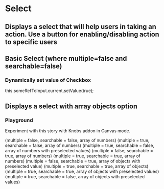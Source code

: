 

<Meta title="Select" component={SCSelect} />

# Select

## Displays a select that will help users in taking an action. Use a button for enabling/disabling action to specific users

## Basic Select (where multiple=false and searchable=false)
<Preview withToolbar>
  <Story name="Array of numbers options">
    <div>
      <SCSelect
        title={'multiple = false and searchable = false'}
        options={[1, 2, 3]}
        value={''}
        className="mb-2"
      />
      <SCSelect
        title={'multiple = true and searchable = false'}
        options={[1, 2, 3]}
        value={[]}
        multiple={true}
        className="mb-2"
      />
      <SCSelect
        title={'multiple = false and searchable = true'}
        options={[1, 2, 3]}
        value={[]}
        searchable={true}
        className="mb-2"
      />
      <SCSelect
        title={'multiple = true and searchable = true'}
        options={[1, 2, 3]}
        value={[]}
        searchable={true}
        multiple={true}
        className="mb-2"
      />
      <SCSelect
        title={'multiple = false and searchable = false with preselected value'}
        options={[1, 2, 3]}
        value={1}
        className="mb-2"
      />
      <SCSelect
        title={'multiple = true and searchable = true with preselected values'}
        options={[1, 2, 3]}
        value={[1, 2]}
        searchable={true}
        multiple={true}
        className="mb-2"
      />
    </div>
  </Story>
</Preview>

### Dynamically set value of Checkbox
<div className="p-4 bg-primary-dark text-grey text-sm rounded">this.someRefToInput.current.setValue(true);</div>

<Props of={SCSelect} />

## Displays a select with array objects option

<Preview withToolbar>
  <Story name="Array Of Object Options">
    <div>
      <SCSelect
        title={'multiple = false and searchable = false'}
        options={[{ id: 1, name: 'Chris Whithers' }, { id: 2, name: 'Shafiul Hasan' }, { id: 3, name: 'Shafqat Asif' }]}
        trackBy="id"
        label="name"
        className="mb-2"
      />
      <SCSelect
        title={'multiple = true and searchable = false'}
        options={[{ id: 1, name: 'Chris Whithers' }, { id: 2, name: 'Shafiul Hasan' }, { id: 3, name: 'Shafqat Asif' }]}
        trackBy="id"
        label="name"
        multiple={true}
        className="mb-2"
      />
      <SCSelect
        title={'multiple = false and searchable = true'}
        options={[{ id: 1, name: 'Chris Whithers' }, { id: 2, name: 'Shafiul Hasan' }, { id: 3, name: 'Shafqat Asif' }]}
        value={{}}
        trackBy="id"
        label="name"
        searchable={true}
        className="mb-2"
      />
      <SCSelect
        title={'multiple = true and searchable = true'}
        options={[{ id: 1, name: 'Chris Whithers' }, { id: 2, name: 'Shafiul Hasan' }, { id: 3, name: 'Shafqat Asif' }]}
        trackBy="id"
        label="name"
        searchable={true}
        multiple={true}
        className="mb-2"
      />
      <SCSelect
        title={'multiple = false and searchable = false with preselected value'}
        options={[{ id: 1, name: 'Chris Whithers' }, { id: 2, name: 'Shafiul Hasan' }, { id: 3, name: 'Shafqat Asif' }]}
        value={{ id: 1, name: 'Chris Whithers' }}
        trackBy="id"
        label="name"
        className="mb-2"
      />
      <SCSelect
        title={'multiple = true and searchable = true with preselected values'}
        options={[{ id: 1, name: 'Chris Whithers' }, { id: 2, name: 'Shafiul Hasan' }, { id: 3, name: 'Shafqat Asif' }]}
        value={[{ id: 1, name: 'Chris Whithers' }, { id: 2, name: 'Shafiul Hasan' }, { id: 3, name: 'Shafqat Asif' }]}
        trackBy="id"
        label="name"
        searchable={true}
        multiple={true}
        className="mb-2"
      />
    </div>
  </Story>
</Preview>

### Playground

Experiment with this story with Knobs addon in Canvas mode.

<Story name="Playground" decorators={[withKnobs]}>
  <SCSelect
    options={[5, 10, 20]}
    label={text('label', 'Select Array')}
    title={text('title', 'Our title')}
    helpText={text('helpText', 'Our help text')}
    placeholder={text('placeholder', 'This is an input placeholder')}
    multiple={boolean('multiple', false)}
    searchable={boolean('searchable', false)}
    throttleTime={number('throttleTime', 300)}
    className="mb-2"
  />
</Story>

<Story name="Playground with different Selects">
  <div>
    (multiple = false, searchable = false, array of numbers)
    <SCSelect
      options={[1, 2, 3]}
      value={''}
      className="mb-4"
    />
    (multiple = true, searchable = false, array of numbers)
    <SCSelect
      options={[1, 2, 3]}
      value={[]}
      multiple={true}
      className="mb-4"
    />
    (multiple = true, searchable = false, array of numbers with preselected values)
    <SCSelect
      options={[1, 2, 3]}
      value={[1, 2]}
      multiple={true}
      className="mb-4"
    />
    (multiple = false, searchable = true, array of numbers)
    <SCSelect
      options={[1, 2, 3]}
      searchable={true}
      className="mb-4"
    />
    (multiple = true, searchable = true, array of numbers)
    <SCSelect
      options={[1, 2, 3]}
      multiple={true}
      searchable={true}
      className="mb-4"
    />
    (multiple = false, searchable = true, array of objects with preselected value)
    <SCSelect
      options={[{ id: 1, name: 'Chris Whithers' }, { id: 2, name: 'Shafiul Hasan' }, { id: 3, name: 'Shafqat Asif' }]}
      value={{ id: 1, name: 'Chris Whithers' }}
      searchable={true}
      trackBy="id"
      label="name"
      className="mb-2"
    />
    (multiple = true, searchable = true, array of objects)
    <SCSelect
      options={[{ id: 1, name: 'Chris Whithers' }, { id: 2, name: 'Shafiul Hasan' }, { id: 3, name: 'Shafqat Asif' }]}
      multiple={true}
      searchable={true}
      value={[]}
      trackBy="id"
      label="name"
      className="mb-4"
    />
    (multiple = true, searchable = true, array of objects with preselected values)
    <SCSelect
      options={[{ id: 1, name: 'Chris Whithers' }, { id: 2, name: 'Shafiul Hasan' }, { id: 3, name: 'Shafqat Asif' }]}
      value={[{ id: 1, name: 'Chris Whithers' }, { id: 2, name: 'Shafiul Hasan' }, { id: 3, name: 'Shafqat Asif' }]}
      multiple={true}
      searchable={true}
      trackBy="id"
      label="name"
      className="mb-4"
    />
    (multiple = true, searchable = false, array of objects with preselected values)
    <SCSelect
      options={[{ id: 1, name: 'Chris Whithers' }, { id: 2, name: 'Shafiul Hasan' }, { id: 3, name: 'Shafqat Asif' }]}
      multiple={true}
      value={[{ id: 1, name: 'Chris Whithers' }, { id: 2, name: 'Shafiul Hasan' }, { id: 3, name: 'Shafqat Asif' }]}
      trackBy="id"
      label="name"
      className="mb-4"
    />
  </div>
</Story>

